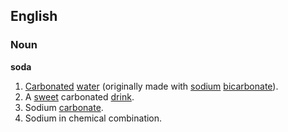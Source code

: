 ==English==

===Noun===
'''soda'''
# [[Carbonated]] [[water]] (originally made with [[sodium]] [[bicarbonate]]).
# A [[sweet]] carbonated [[drink]].
# Sodium [[carbonate]].
# Sodium in chemical combination.